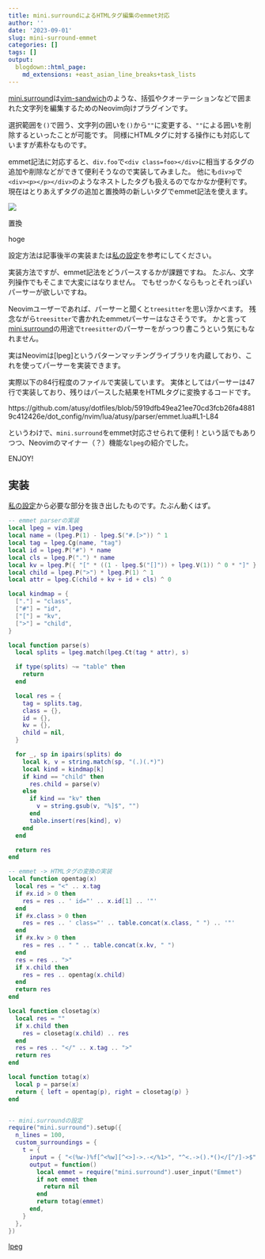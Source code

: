 ```yaml
---
title: mini.surroundによるHTMLタグ編集のemmet対応
author: ''
date: '2023-09-01'
slug: mini-surround-emmet
categories: []
tags: []
output:
  blogdown::html_page:
    md_extensions: +east_asian_line_breaks+task_lists
---
```


[mini.surround]は[vim-sandwich]のような、括弧やクオーテーションなどで囲まれた文字列を編集するためのNeovim向けプラグインです。

選択範囲を`()`で囲う、文字列の囲いを`()`から`""`に変更する、`""`による囲いを削除するといったことが可能です。
同様にHTMLタグに対する操作にも対応していますが素朴なものです。

emmet記法に対応すると、`div.foo`で`<div class=foo></div>`に相当するタグの追加や削除などができて便利そうなので実装してみました。
他にも`div>p`で`<div><p></p></div>`のようなネストしたタグも扱えるのでなかなか便利です。
現在はとりあえずタグの追加と置換時の新しいタグでemmet記法を使えます。

![](images/emmet.gif)

置換

<div class=foo><div>hoge</div></div>

設定方法は記事後半の[実装]{#impl}または[私の設定](https://github.com/atusy/dotfiles/blob/76fdab24798868a73489156c00e5fda08ba54589/dot_config/nvim/lua/plugins/textobj.lua#L147-L168)を参考にしてください。

実装方法ですが、emmet記法をどうパースするかが課題ですね。
たぶん、文字列操作でもそこまで大変にはなりません。
でもせっかくならもっとそれっぽいパーサーが欲しいですね。

Neovimユーザーであれば、パーサーと聞くと`treesitter`を思い浮かべます。
残念ながら`treesitter`で書かれたemmetパーサーはなさそうです。
かと言って[mini.surround]の用途で`treesitter`のパーサーをがっつり書こうという気にもなれません。

実はNeovimは[lpeg]というパターンマッチングライブラリを内蔵しており、これを使ってパーサーを実装できます。

実際以下の84行程度のファイルで実装しています。
実体としてはパーサーは47行で実装しており、残りはパースした結果をHTMLタグに変換するコードです。

https://github.com/atusy/dotfiles/blob/5919dfb49ea21ee70cd3fcb26fa48819c412426e/dot_config/nvim/lua/atusy/parser/emmet.lua#L1-L84

というわけで、`mini.surround`をemmet対応させられて便利！という話でもありつつ、Neovimのマイナー（？）機能な`lpeg`の紹介でした。

ENJOY!

## 実装 {#impl}

[私の設定](https://github.com/atusy/dotfiles/blob/76fdab24798868a73489156c00e5fda08ba54589/dot_config/nvim/lua/plugins/textobj.lua#L147-L168)から必要な部分を抜き出したものです。たぶん動くはず。

``` lua
-- emmet parserの実装
local lpeg = vim.lpeg
local name = (lpeg.P(1) - lpeg.S("#.[>")) ^ 1
local tag = lpeg.Cg(name, "tag")
local id = lpeg.P("#") * name
local cls = lpeg.P(".") * name
local kv = lpeg.P({ "[" * ((1 - lpeg.S("[]")) + lpeg.V(1)) ^ 0 * "]" })
local child = lpeg.P(">") * lpeg.P(1) ^ 1
local attr = lpeg.C(child + kv + id + cls) ^ 0

local kindmap = {
  ["."] = "class",
  ["#"] = "id",
  ["["] = "kv",
  [">"] = "child",
}

local function parse(s)
  local splits = lpeg.match(lpeg.Ct(tag * attr), s)

  if type(splits) ~= "table" then
    return
  end

  local res = {
    tag = splits.tag,
    class = {},
    id = {},
    kv = {},
    child = nil,
  }

  for _, sp in ipairs(splits) do
    local k, v = string.match(sp, "(.)(.*)")
    local kind = kindmap[k]
    if kind == "child" then
      res.child = parse(v)
    else
      if kind == "kv" then
        v = string.gsub(v, "%]$", "")
      end
      table.insert(res[kind], v)
    end
  end

  return res
end

-- emmet -> HTMLタグの変換の実装
local function opentag(x)
  local res = "<" .. x.tag
  if #x.id > 0 then
    res = res .. ' id="' .. x.id[1] .. '"'
  end
  if #x.class > 0 then
    res = res .. ' class="' .. table.concat(x.class, " ") .. '"'
  end
  if #x.kv > 0 then
    res = res .. " " .. table.concat(x.kv, " ")
  end
  res = res .. ">"
  if x.child then
    res = res .. opentag(x.child)
  end
  return res
end

local function closetag(x)
  local res = ""
  if x.child then
    res = closetag(x.child) .. res
  end
  res = res .. "</" .. x.tag .. ">"
  return res
end

local function totag(x)
  local p = parse(x)
  return { left = opentag(p), right = closetag(p) }
end


-- mini.surroundの設定
require("mini.surround").setup({
  n_lines = 100,
  custom_surroundings = {
    t = {
      input = { "<(%w-)%f[^<%w][^<>]->.-</%1>", "^<.->().*()</[^/]->$" }, -- from https://github.com/echasnovski/mini.surround/blob/14f418209ecf52d1a8de9d091eb6bd63c31a4e01/lua/mini/surround.lua#LL1048C13-L1048C72
      output = function()
        local emmet = require("mini.surround").user_input("Emmet")
        if not emmet then
          return nil
        end
        return totag(emmet)
      end,
    }
  },
})
```

[vim-sandwich]: https://github.com/machakann/vim-sandwich
[mini.surround]: https://github.com/echasnovski/mini.surround
[lpeg](https://www.inf.puc-rio.br/~roberto/lpeg/)
